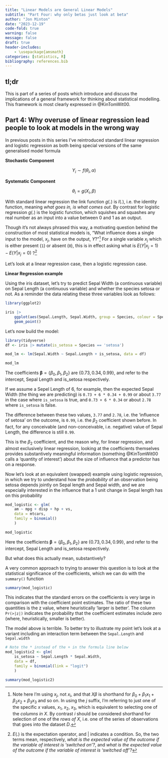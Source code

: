 ```yaml
---
title: "Linear Models are General Linear Models"
subtitle: "Part Four: why only betas just look at beta"
author: "Jon Minton"
date: "2023-12-19"
code-fold: true
warning: false
message: false
draft: true
header-includes: 
    - \usepackage{amsmath}
categories: [statistics, R]
bibliography: references.bib
---
```


## tl;dr

This is part of a series of posts which introduce and discuss the implications of a general framework for thinking about statistical modelling. This framework is most clearly expressed in @KinTomWit00.

## Part 4: Why overuse of linear regression lead people to look at models in the wrong way

In previous posts in this series I've reintroduced standard linear regression and logistic regression as both being special versions of the same generalised model formula

**Stochastic Component**

$$
Y_i \sim f(\theta_i, \alpha)
$$

**Systematic Component**

$$
\theta_i = g(X_i, \beta)
$$

With standard linear regression the link function $g(.)$ is $I(.)$, i.e. the identity function, meaning *what goes in, is what comes out*. By contrast for logistic regression $g(.)$ is the logistic function, which squishes and squashes any real number as an input into a value between 0 and 1 as an output.

Though it's not always phrased this way, a motivating question behind the construction of most statistical models is, "What influence does a single input to the model, $x_j$, have on the output, $Y$?"[^1] For a single variable $x_j$ which is either present (`1`) or absent (`0`), this is in effect asking what is $E(Y | x_j = 1) - E(Y | x_j = 0)$ ?[^2]

[^1]: Note here I'm using $x_j$, not $x_i$, and that $X\beta$ is shorthand for $\beta_0 + \beta_1 x_1 + \beta_2 x_2 + \beta_3 x_3$ and so on. In using the $j$ suffix, I'm referring to just one of the specific $x$ values, $x_1$, $x_2$, $x_3$, which is equivalent to selecting one of the *columns in* $X$. By contrast $i$ should be considered shorthand for selection of one of the *rows of* $X$, i.e. one of the series of observations that goes into the dataset $D$.

[^2]: $E(.)$ is the expectation operator, and $|$ indicates a condition. So, the two terms mean, respectively, *what is the expected value of the outcome if the variable of interest is 'switched on'?*, and *what is the expected value of the outcome if the variable of interest is 'switched off'?*

Let's look at a linear regression case, then a logistic regression case.

**Linear Regression example**

Using the iris dataset, let's try to predict Sepal Width (a continuous variable) on Sepal Length (a continuous variable) and whether the species setosa or not. As a reminder the data relating these three variables look as follows:

```r
library(ggplot2)

iris |>
    ggplot(aes(Sepal.Length, Sepal.Width, group = Species, colour = Species, shape = Species)) + 
    geom_point()


```

Let's now build the model:

```r
library(tidyverse)
df <- iris |> mutate(is_setosa = Species == 'setosa')

mod_lm <- lm(Sepal.Width ~ Sepal.Length + is_setosa, data = df)

mod_lm
```

The coefficients $\boldsymbol{\beta}  = \{\beta_0, \beta_1, \beta_2\}$ are $\{0.73, 0.34, 0.99\}$, and refer to the intercept, Sepal Length and is_setosa respectively. 

If we assume a Sepel Length of 6, for example, then the expected Sepal Width (the thing we are predicting) is `0.73 + 6 * 0.34 + 0.99` or about `3.77` in the case where `is_setosa` is true, and `0.73 + 6 * 0.34`  or about `2.78` where `is_setosa` is false. 

The difference between these two values, `3.77` and `2.78`, i.e. the 'influence of setosa' on the outcome, is `0.99`, i.e. the $\beta_2$ coefficient shown before. In fact, for any conceivable (and non-conceivable, i.e. negative) value of Sepal Length, the difference is still `0.99`. 

This is the $\beta_2$ coefficient, and the reason why, for linear regression, and almost exclusively linear regression, looking at the coefficients themselves provides substantively meaningful information (something @KinTomWit00 calls a 'quantity of interest') about the size of influence that a predictor has on a response. 


Now let's look at an equivalent (swapped) example using logistic regression, in which we try to understand how the *probability* of an observation being setosa depends jointly on Sepal length and Sepal width, and we are especially interested in the influence that a 1 unit change in Sepal length has on this probability

```r

mod_logistic <- glm(
    am ~ mpg + disp + hp + vs,
    data = mtcars, 
    family = binomial()
    )

mod_logistic
```

Here the coefficients $\boldsymbol{\beta}  = \{\beta_0, \beta_1, \beta_2\}$ are $\{0.73, 0.34, 0.99\}$, and refer to the intercept, Sepal Length and is_setosa respectively.

But what does this actually mean, substantively? 

A very common approach to trying to answer this question is to look at the statistical significance of the coefficients, which we can do with the `summary()` function

```r
summary(mod_logistic)

```

This indicates that the standard errors on the coefficients is very large in comparison with the coefficient point estimates. The ratio of these two quantities is the z value, where heuristically 'larger is better'. The column `Pr(>|z|)` indicates the probability that the coefficient estimates include zero (where, heuristically, smaller is better). 

The model above is terrible. To better try to illustrate my point let's look at a variant including an interaction term between the `Sepal.Length` and `Sepal.width`

```r
# Note the * instead of the + in the formula line below
mod_logistic2 <- glm(
    is_setosa ~ Sepal.Length * Sepal.Width, 
    data = df, 
    family = binomial(link = "logit")
    )

summary(mod_logistic2)

```